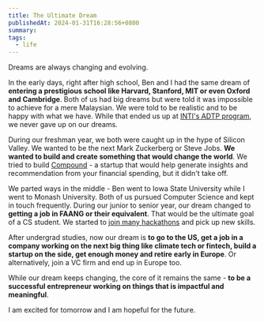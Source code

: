 ```yaml
---
title: The Ultimate Dream
publishedAt: 2024-01-31T16:28:56+0800
summary:
tags:
  - life
---
```


Dreams are always changing and evolving.

In the early days, right after high school, Ben and I had the same dream of **entering a prestigious school like Harvard, Stanford, MIT or even Oxford and Cambridge**. Both of us had big dreams but were told it was impossible to achieve for a mere Malaysian. We were told to be realistic and to be happy with what we have. While that ended us up at [INTI's ADTP program](https://newinti.edu.my/academic-programmes/american-university-program/), we never gave up on our dreams.

During our freshman year, we both were caught up in the hype of Silicon Valley. We wanted to be the next Mark Zuckerberg or Steve Jobs. **We wanted to build and create something that would change the world**. We tried to build [Compound](https://www.figma.com/file/KCEwyEVtzK6WHw7eVDW6ql/Compound?type=design&mode=design&t=b6hWAgU41IZxJu73-1) - a startup that would help generate insights and recommendation from your financial spending, but it didn't take off.

We parted ways in the middle - Ben went to Iowa State University while I went to Monash University. Both of us pursued Computer Science and kept in touch frequently. During our junior to senior year, our dream changed to **getting a job in FAANG or their equivalent**. That would be the ultimate goal of a CS student. We started to [join many hackathons](https://devpost.com/weichunnn) and pick up new skills.

After undergrad studies, now our dream is **to go to the US, get a job in a company working on the next big thing like climate tech or fintech, build a startup on the side, get enough money and retire early in Europe**. Or alternatively, join a VC firm and end up in Europe too.

While our dream keeps changing, the core of it remains the same - **to be a successful entrepreneur working on things that is impactful and meaningful**.

I am excited for tomorrow and I am hopeful for the future.
